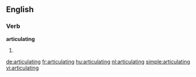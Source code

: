 ==English==

===Verb===
'''articulating'''

# {{present participle of|[[articulate]]}}

[[de:articulating]]
[[fr:articulating]]
[[hu:articulating]]
[[nl:articulating]]
[[simple:articulating]]
[[vi:articulating]]